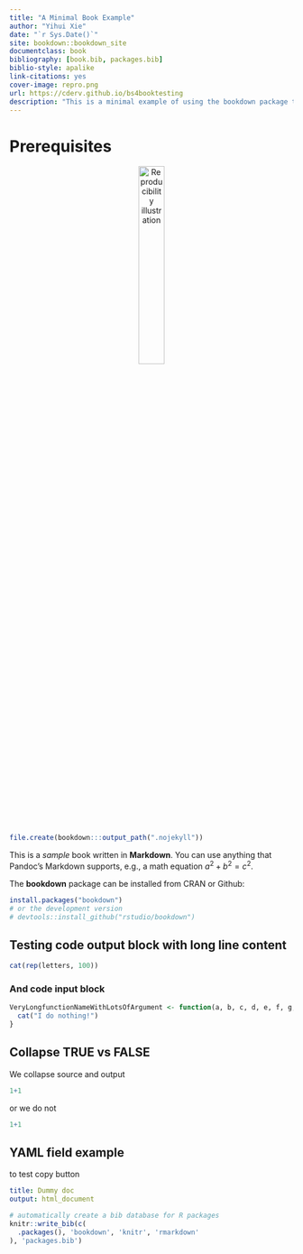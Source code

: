 ```yaml
--- 
title: "A Minimal Book Example"
author: "Yihui Xie"
date: "`r Sys.Date()`"
site: bookdown::bookdown_site
documentclass: book
bibliography: [book.bib, packages.bib]
biblio-style: apalike
link-citations: yes
cover-image: repro.png
url: https://cderv.github.io/bs4booktesting
description: "This is a minimal example of using the bookdown package to write a book. The output format for this example is bs4_book()."
---
```


# Prerequisites

<p style="text-align: center;"><img src="repro.png" width="30%" alt="Reproducibility illustration" /></p>

```r
file.create(bookdown:::output_path(".nojekyll"))
```


This is a _sample_ book written in **Markdown**. You can use anything that Pandoc's Markdown supports, e.g., a math equation $a^2 + b^2 = c^2$.

The **bookdown** package can be installed from CRAN or Github:

```r
install.packages("bookdown")
# or the development version
# devtools::install_github("rstudio/bookdown")
```

## Testing code output block with long line content

```r
cat(rep(letters, 100))
```

### And code input block

```r
VeryLongfunctionNameWithLotsOfArgument <- function(a, b, c, d, e, f, g, h, i, j, k, l) {
  cat("I do nothing!")
}
```

## Collapse TRUE vs FALSE

We collapse source and output

```r
1+1
```

or we do not

```r
1+1
```

## YAML field example

to test copy button

```yaml
title: Dummy doc
output: html_document
```

```r
# automatically create a bib database for R packages
knitr::write_bib(c(
  .packages(), 'bookdown', 'knitr', 'rmarkdown'
), 'packages.bib')
```